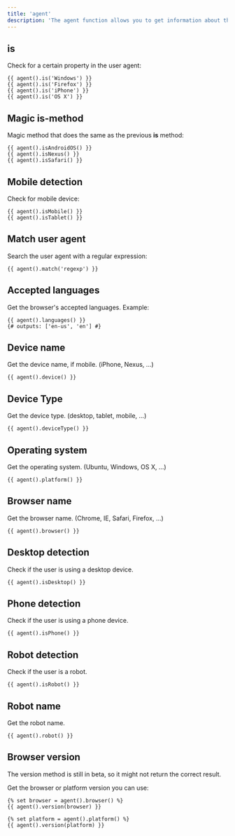 ```yaml
---
title: 'agent'
description: 'The agent function allows you to get information about the current device.'
---
```


## is

Check for a certain property in the user agent:

```canvas
{{ agent().is('Windows') }}
{{ agent().is('Firefox') }}
{{ agent().is('iPhone') }}
{{ agent().is('OS X') }}
```

## Magic is-method

Magic method that does the same as the previous **is** method:

```canvas
{{ agent().isAndroidOS() }}
{{ agent().isNexus() }}
{{ agent().isSafari() }}
```

## Mobile detection

Check for mobile device:

```canvas
{{ agent().isMobile() }}
{{ agent().isTablet() }}
```

## Match user agent

Search the user agent with a regular expression:

```canvas
{{ agent().match('regexp') }}
```

## Accepted languages

Get the browser's accepted languages. Example:

```canvas
{{ agent().languages() }}
{# outputs: ['en-us', 'en'] #}
```

## Device name

Get the device name, if mobile. (iPhone, Nexus, ...)

```canvas
{{ agent().device() }}
```

## Device Type

Get the device type. (desktop, tablet, mobile, ...)

```canvas
{{ agent().deviceType() }}
```

## Operating system

Get the operating system. (Ubuntu, Windows, OS X, ...)

```canvas
{{ agent().platform() }}
```

## Browser name

Get the browser name. (Chrome, IE, Safari, Firefox, ...)

```canvas
{{ agent().browser() }}
```

## Desktop detection

Check if the user is using a desktop device.

```canvas
{{ agent().isDesktop() }}
```

## Phone detection

Check if the user is using a phone device.

```canvas
{{ agent().isPhone() }}
```

## Robot detection

Check if the user is a robot.

```canvas
{{ agent().isRobot() }}
```

## Robot name

Get the robot name.

```canvas
{{ agent().robot() }}
```

## Browser version

<Callout type="warning">
The version method is still in beta, so it might not return the correct result.
</Callout>

Get the browser or platform version you can use:

```canvas
{% set browser = agent().browser() %}
{{ agent().version(browser) }}

{% set platform = agent().platform() %}
{{ agent().version(platform) }}
```
